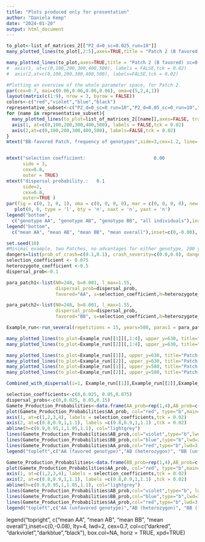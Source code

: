 ```yaml
---
title: "Plots produced only for presentation"
author: "Daniela Kemp"
date: "2024-01-20"
output: html_document
---
```



```r
to_plot<-list_of_matrices_2[["P2_d=0_sc=0.025_run=10"]]
many_plotted_lines(to_plot[,2:5],axes=TRUE,title = "Patch 2 (B favored) sc=0.025,d=0 ",  transparency = 1, upper_y = 600,to_vis=list(AA=TRUE,AB=TRUE,BB=TRUE,overall=TRUE,legend=TRUE, show_mean=FALSE))

many_plotted_lines(to_plot,axes=TRUE,title = "Patch 2 (B favored) sc=0.025,d=0 ",  transparency = 0.2, upper_y = 600,to_vis=list(AA=TRUE,AB=TRUE,BB=TRUE,overall=TRUE,legend=TRUE, show_mean=TRUE))
#  axis(1, at=c(0,100,200,300,400,500), labels = FALSE,tck = 0.02)
#  axis(2,at=c(0,100,200,300,400,500), labels=FALSE,tck = 0.02)
```


```r
#Plotting an overview of the whole parameter space, for Patch 2.
par(cex=0.7, mai=c(0.06,0.06,0.06,0.06), oma=c(5,2,4,1))
layout(matrix(c(1:9), nrow = 3, byrow = FALSE))
colors<-c("red","violet","blue","black")
representative_subset<-c("P2_d=0_sc=0_run=10","P2_d=0.05_sc=0_run=10","P2_d=0.1_sc=0_run=10","P2_d=0_sc=0.05_run=10","P2_d=0.05_sc=0.05_run=10","P2_d=0.1_sc=0.05_run=10","P2_d=0_sc=0.1_run=10","P2_d=0.05_sc=0.1_run=10","P2_d=0.1_sc=0.1_run=10")
for (name in representative_subset){
  many_plotted_lines(to_plot=list_of_matrices_2[[name]],axes=FALSE, transparency = 0.2, upper_y = 575,to_vis=list(AA=TRUE,AB=TRUE,BB=TRUE,overall=TRUE,legend=FALSE, show_mean=TRUE))
  axis(1, at=c(0,100,200,300,400,500), labels = FALSE,tck = 0.02)
  axis(2,at=c(0,100,200,300,400,500), labels=FALSE,tck = 0.02)
}
mtext("BB-favored Patch, frequency of genotypes",side=3,cex=1.2, line= 2,outer=TRUE) 


mtext("selection coefficient:                         0.00                                                                                                          0.05                                                                                                                        0.1                                                                 ",                   
      side = 3,
      cex=0.8,
      outer = TRUE)
mtext("dispersal probability.:   0.1                                        0.05                                                  0.0                                       ",
      side=2, 
      cex=0.8,
      outer=TRUE )
par(fig = c(0, 1, 0, 1), oma = c(0, 0, 0, 0), mar = c(0, 0, 0, 0), new = TRUE)
   plot(0, 0, type = 'l', bty = 'n', xaxt = 'n', yaxt = 'n')
legend("bottom",
  c("genotype AA", "genotype AB", "genotype BB", "all individuals"),inset=c(0,0.04), lty=1, lwd=4, cex=1.1, col=c(alpha("red",0.4), alpha("violet",0.4),alpha("blue",0.4),alpha("black",0.4)), box.col=NA, horiz = TRUE, xpd=TRUE)
legend("bottom",
  c("mean AA", "mean AB", "mean BB", "mean overall"),inset=c(0,-0.00), lty=4, lwd=4, cex=1.1, col=c("darkred", "darkviolet","darkblue","black"), box.col=NA, horiz = TRUE, xpd=TRUE)
```



```r
set.seed(10)
#Minimal example, two Patches, no advantages for either genotype, 200 years, 400 individuals is the stable max population, no dispersal, how does the amount of individuals with different genotypes change? 
dangers=list(prob_of_crash=c(0.1,0.1), crash_severity=c(0.0,0.0), dangers1=TRUE, dangers2=TRUE, depletion=c(2.0,2.0), ressource_decline=c(0.1,0.1),recovery=c(0.5,0.5),min_pop=c(20,20))
selection_coefficient <- 0.075
heterozygote_coefficient <-0.5
dispersal_prob<-0.1

para_patch1<-list(N0=248, b=0.001, l_max=1.55, 
                  dispersal_prob=dispersal_prob,
                  favored="AA", s=selection_coefficient,h=heterozygote_coefficient)

para_patch2<-list(N0=248, b=0.001, l_max=1.55, 
                  dispersal_prob=dispersal_prob,
                  favored="BB", s=selection_coefficient,h=heterozygote_coefficient)

Example_run<-run_several(repetitions = 15, years=500, paras1 = para_patch1, paras2=para_patch2,disp_method="population_dependent", record_disp=TRUE,dangers=list(prob_of_crash=c(0.1,0.1), crash_severity=c(0.0,0.0), dangers1=TRUE, dangers2=TRUE, depletion=c(2.0,2.0), ressource_decline=c(0.1,0.1),recovery=c(0.5,0.5),min_pop=c(20,20)))
```


```r
many_plotted_lines(to_plot=Example_run[[1]][,1:4], upper_y=630, title="Patch 1 (A favored), genotype frequency", transparency=0.9,to_vis=list(AA=TRUE,AB=TRUE,BB=TRUE,overall=TRUE,legend=TRUE, show_mean=FALSE))
many_plotted_lines(to_plot=Example_run[[2]][,1:4], upper_y=630, title="Patch 2 (B favored), genotype frequency", transparency=0.9,to_vis=list(AA=TRUE,AB=TRUE,BB=TRUE,overall=TRUE,legend=TRUE, show_mean=FALSE))

many_plotted_lines(to_plot=Example_run[[1]], upper_y=630, title="Patch 1 (A favored), genotype frequency",to_vis=list(AA=TRUE,AB=TRUE,BB=TRUE,overall=TRUE,legend=TRUE, show_mean=TRUE))
many_plotted_lines(to_plot=Example_run[[2]], upper_y=630, title="Patch 2 (B favored), genotype frequency",to_vis=list(AA=TRUE,AB=TRUE,BB=TRUE,overall=TRUE,legend=TRUE, show_mean=TRUE))
many_plotted_lines(to_plot=Example_run[[1]], upper_y=580, title="Patch 1 (A favored), genotype frequency- smooth mean",to_vis=list(AA=FALSE,AB=FALSE,BB=FALSE,overall=FALSE,legend=TRUE, show_mean=TRUE))
many_plotted_lines(to_plot=Example_run[[2]], upper_y=580, title="Patch 2 (B favored), genotype frequency- smooth mean",to_vis=list(AA=FALSE,AB=FALSE,BB=FALSE,overall=FALSE,legend=TRUE, show_mean=TRUE))

Combined_with_dispersal(i=1, Example_run[[1]],Example_run[[2]],Example_run[[3]],Example_run[[4]])
```

```r
selection_coefficients<-c(0,0.025, 0.05,0.075)
dispersal_probs<-c(0,0.025, 0.05,0.15)
Gamete_Production_Probabilities<-data.frame(AA_prob=rep(1,4),AB_prob=c(1-(0.5)*selection_coefficients), BB_prob=c(1-selection_coefficients))
plot(Gamete_Production_Probabilities$AA_prob, col="red", type="b",main="Patch 1 (A favored)", pch=16,axes = FALSE, xlab="Selection coefficent", ylab="Gamete Production factor", ylim=c(0.85,1.05))
axis(1, at=c(1,2,3,4), labels = selection_coefficients,tck = 0.02)
axis(2, at=c(0.8,0.9,1,1.1), labels =c(0.8,0.9,1,1.1) ,tck = 0.02)
abline(h=c(0.9,0.95,1,1.05,1.1), col="lightgrey")
lines(Gamete_Production_Probabilities$AB_prob,col="violet",type="b",lwd=3, pch=16)
lines(Gamete_Production_Probabilities$BB_prob,col="blue",type="b",lwd=3, pch=16)
lines(Gamete_Production_Probabilities$AA_prob,col="red",type="b",lwd=3, pch=16)
legend("topleft",c("AA (favored genotype)","AB (heterozygon)", "BB (unfavored genotype)"),  col=c("red","violet","blue"),lty=1,lwd=3,cex=0.8, box.col=NA, horiz=TRUE, xpd=TRUE)

Gamete_Production_Probabilities<-data.frame(BB_prob=rep(1,4),AB_prob=c(1-(0.5)*selection_coefficients), AA_prob=c(1-selection_coefficients))
plot(Gamete_Production_Probabilities$AA_prob, col="red", type="b",main="Patch 2 (B favored)", pch=16,axes = FALSE, xlab="Selection coefficent", ylab="Gamete Production factor", ylim=c(0.85,1.05))
axis(1, at=c(1,2,3,4), labels = selection_coefficients,tck = 0.02)
axis(2, at=c(0.8,0.9,1,1.1), labels =c(0.8,0.9,1,1.1) ,tck = 0.02)
abline(h=c(0.9,0.95,1,1.05,1.1), col="lightgrey")
lines(Gamete_Production_Probabilities$AB_prob,col="violet",type="b", lwd=3,pch=16)
lines(Gamete_Production_Probabilities$BB_prob,col="blue",type="b",lwd=3, pch=16)
lines(Gamete_Production_Probabilities$AA_prob,col="red",type="b",lwd=3, pch=16)
legend("topleft",c("AA (unfavored genotype)","AB (heterozygon)", "BB (favored genotype)"),  col=c("red","violet","blue"),lty=1,lwd=3,cex=0.8, box.col=NA, horiz=TRUE, xpd=TRUE)
```
legend("topright",
    c("mean AA", "mean AB", "mean BB", "mean overall"),inset=c(0,-0.08), lty=4, lwd=2, cex=0.7, col=c("darkred", "darkviolet","darkblue","black"), box.col=NA, horiz = TRUE, xpd=TRUE)
